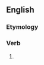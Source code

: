 ==English==

===Etymology===
{{suffix|en|hurt|eth|nocat=1}}

===Verb===
{{head|en|verb form}}

# {{en-archaic third-person singular of|hurt}}